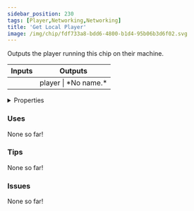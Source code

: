 ```yaml
---
sidebar_position: 230
tags: [Player,Networking,Networking]
title: 'Get Local Player'
image: /img/chip/fdf733a8-bdd6-4800-b1d4-95b06b3d6f02.svg
---
```


Outputs the player running this chip on their machine.



<IChip uuid="fdf733a8-bdd6-4800-b1d4-95b06b3d6f02"/>

<table><thead><tr><th>Inputs</th><th>Outputs</th></tr></thead><tbody><tr><td /><td>player | *No name.*</td></tr></tbody></table>

<details>
  <summary>Properties</summary>
  <div>
    <div>
    <table>
      <tbody>
        <tr>
          <td>Is beta required?</td>
          <td>No</td>
        </tr>
        <tr>
          <td>Is chip a trolling risk?</td>
          <td>No</td>
        </tr>
        <tr>
          <td>Is chip a role assignment risk?</td>
          <td>No</td>
        </tr>
        <tr>
          <td>Chip UUID</td>
          <td>fdf733a8-bdd6-4800-b1d4-95b06b3d6f02</td>
        </tr>
        <tr>
          <td>Room availability</td>
          <td>Available everywhere</td>
        </tr>
      </tbody>
    </table>
    </div>
  </div>
</details>

### Uses

None so far!

### Tips

None so far!

### Issues

None so far!